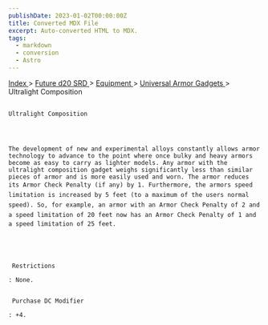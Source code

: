 ```yaml
---
publishDate: 2023-01-02T00:00:00Z
title: Converted MDX File
excerpt: Auto-converted HTML to MDX.
tags:
  - markdown
  - conversion
  - Astro
---
```


[
Index
](-index) >
[
Future d20 SRD
](future-d20-srd-index) >
[
Equipment
](future-d20-srd-equipment-index) >
[
Universal Armor Gadgets
](future-d20-srd-equipment-gadgets-universal-armor-index) > Ultralight Composition

##

    Ultralight Composition




    The development of new and experimental alloys constantly allows armor technology to advance to the point where once bulky and heavy armors become as easy to carry as lighter models. Any armor with the ultralight composition gadget weighs significantly less than similar pieces of armor and is more easily used and worn. The armor reduces its Armor Check Penalty (if any) by 1. Furthermore, the armors speed limitation is increased by 5 feet (to a maximum of the users normal speed). So, for example, an armor with an Armor Check Penalty of 2 and a speed limitation of 20 feet now has an Armor Check Penalty of 1 and a speed limitation of 25 feet.





     Restrictions

    : None.


     Purchase DC Modifier

    : +4.
